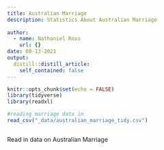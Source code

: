 ```yaml
---
title: Australian Marriage
description: Statistics About Australian Marriage
  
author:
  - name: Nathaniel Ross
    url: {}
date: 08-13-2021
output:
  distill::distill_article:
    self_contained: false
---
```



```r
knitr::opts_chunk$set(echo = FALSE)
library(tidyverse)
library(readxl)
```


```r
#reading marriage data in
read_csv("_data/australian_marriage_tidy.csv")



```
Read in data on Australian Marriage

